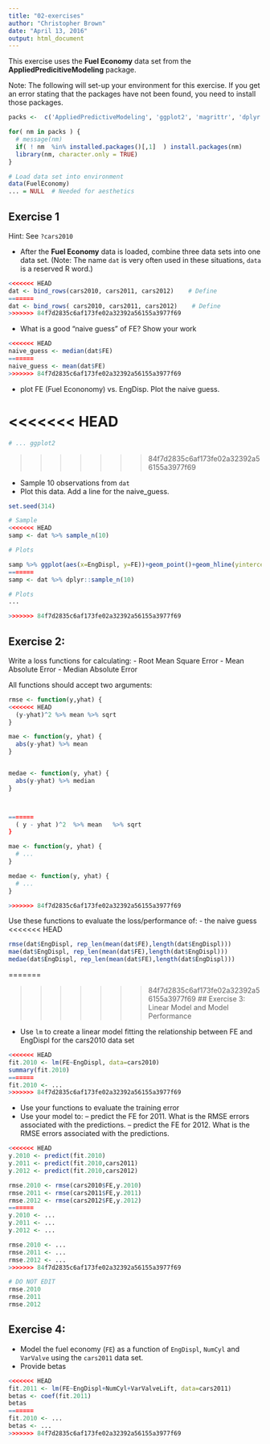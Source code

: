 ```yaml
---
title: "02-exercises"
author: "Christopher Brown"
date: "April 13, 2016"
output: html_document
---
```


This exercise uses the **Fuel Economy** data set from the **AppliedPredicitiveModeling** package.

Note: The following will set-up your environment for this exercise. If you get an error stating that the packages have not been found, you need to install those packages.


```r

packs <-  c('AppliedPredictiveModeling', 'ggplot2', 'magrittr', 'dplyr')

for( nm in packs ) { 
  # message(nm)
  if( ! nm  %in% installed.packages()[,1]  ) install.packages(nm)
  library(nm, character.only = TRUE)
}

# Load data set into environment
data(FuelEconomy)
... = NULL  # Needed for aesthetics 

```



## Exercise 1

Hint: See `?cars2010`


- After the **Fuel Economy** data is loaded, combine three data sets into one data set. (Note: The name `dat` is very often used in these situations, `data` is a reserved R word.)  

```r
<<<<<<< HEAD
dat <- bind_rows(cars2010, cars2011, cars2012)    # Define 
=======
dat <- bind_rows( cars2010, cars2011, cars2012)    # Define 
>>>>>>> 84f7d2835c6af173fe02a32392a56155a3977f69
```


- What is a good "naive guess" of FE? Show your work

```r
<<<<<<< HEAD
naive_guess <- median(dat$FE)
=======
naive_guess <- mean(dat$FE)
>>>>>>> 84f7d2835c6af173fe02a32392a56155a3977f69
```


- plot FE (Fuel Econonomy) vs. EngDisp. Plot the naive guess.

<<<<<<< HEAD
=======
```r
# ... ggplot2  
```
>>>>>>> 84f7d2835c6af173fe02a32392a56155a3977f69

- Sample 10 observations from `dat`
- Plot this data. Add a line for the naive_guess. 


```r

set.seed(314) 

# Sample 
<<<<<<< HEAD
samp <- dat %>% sample_n(10)

# Plots 

samp %>% ggplot(aes(x=EngDispl, y=FE))+geom_point()+geom_hline(yintercept = naive_guess, color='red')+stat_smooth(method="lm", se=FALSE)
=======
samp <- dat %>% dplyr::sample_n(10) 

# Plots 
...

>>>>>>> 84f7d2835c6af173fe02a32392a56155a3977f69

```


## Exercise 2:


Write a loss functions for calculating:
- Root Mean Square Error
- Mean Absolute Error
- Median Absolute Error

All functions should accept two arguments: 


```r

rmse <- function(y,yhat) {
<<<<<<< HEAD
  (y-yhat)^2 %>% mean %>% sqrt
}

mae <- function(y, yhat) {
  abs(y-yhat) %>% mean 
}


medae <- function(y, yhat) { 
  abs(y-yhat) %>% median
}



=======
  ( y - yhat )^2  %>% mean   %>% sqrt 
}

mae <- function(y, yhat) {
  # ...
}

medae <- function(y, yhat) { 
  # ...
}

>>>>>>> 84f7d2835c6af173fe02a32392a56155a3977f69
```

Use these functions to evaluate the loss/performance of:
- the naive guess
<<<<<<< HEAD
``` r
rmse(dat$EngDispl, rep_len(mean(dat$FE),length(dat$EngDispl)))
mae(dat$EngDispl, rep_len(mean(dat$FE),length(dat$EngDispl)))
medae(dat$EngDispl, rep_len(mean(dat$FE),length(dat$EngDispl)))
```
=======



>>>>>>> 84f7d2835c6af173fe02a32392a56155a3977f69
## Exercise 3: Linear Model and Model Performance 

- Use `lm` to create a linear model fitting the relationship between FE and EngDispl for the cars2010 data set


```r
<<<<<<< HEAD
fit.2010 <- lm(FE~EngDispl, data=cars2010)
summary(fit.2010)
=======
fit.2010 <- ... 
>>>>>>> 84f7d2835c6af173fe02a32392a56155a3977f69
```

- Use your functions to evaluate the training error
- Use your model to:
-- predict the FE for 2011. What is the RMSE errors associated with the predictions.
-- predict the FE for 2012. What is the RMSE errors associated with the predictions.

```r

<<<<<<< HEAD
y.2010 <- predict(fit.2010)
y.2011 <- predict(fit.2010,cars2011) 
y.2012 <- predict(fit.2010,cars2012)

rmse.2010 <- rmse(cars2010$FE,y.2010)
rmse.2011 <- rmse(cars2011$FE,y.2011)
rmse.2012 <- rmse(cars2012$FE,y.2012)
=======
y.2010 <- ... 
y.2011 <- ... 
y.2012 <- ...

rmse.2010 <- ...
rmse.2011 <- ...
rmse.2012 <- ... 
>>>>>>> 84f7d2835c6af173fe02a32392a56155a3977f69

```


```r
# DO NOT EDIT 
rmse.2010 
rmse.2011
rmse.2012
```


## Exercise 4: 

- Model the fuel economy (`FE`) as a function of `EngDispl`, `NumCyl` and `VarValve` using the `cars2011` data set.  
- Provide betas


```r
<<<<<<< HEAD
fit.2011 <- lm(FE~EngDispl+NumCyl+VarValveLift, data=cars2011)
betas <- coef(fit.2011)
betas
=======
fit.2010 <- ...
betas <- ...
>>>>>>> 84f7d2835c6af173fe02a32392a56155a3977f69
```

